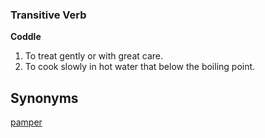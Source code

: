 ===Transitive Verb===
'''Coddle'''

#To treat gently or with great care.
#To cook slowly in hot water that below the boiling point.


==Synonyms==
[[pamper]]